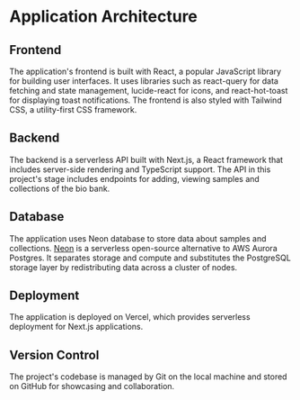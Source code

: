 # Application Architecture

## Frontend

The application's frontend is built with React, a popular JavaScript library for building user interfaces. It uses libraries such as react-query for data fetching and state management, lucide-react for icons, and react-hot-toast for displaying toast notifications. The frontend is also styled with Tailwind CSS, a utility-first CSS framework.

## Backend

The backend is a serverless API built with Next.js, a React framework that includes server-side rendering and TypeScript support. The API in this project's stage includes endpoints for adding, viewing samples and collections of the bio bank.

## Database

The application uses Neon database to store data about samples and collections. [Neon](https://neon.tech/) is a serverless open-source alternative to AWS Aurora Postgres. It separates storage and compute and substitutes the PostgreSQL storage layer by redistributing data across a cluster of nodes.

## Deployment

The application is deployed on Vercel, which provides serverless deployment for Next.js applications.

## Version Control 

The project's codebase is managed by Git on the local machine and stored on GitHub for showcasing and collaboration.
